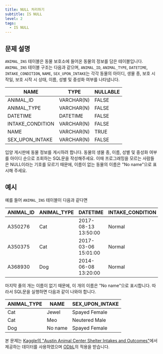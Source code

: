 ```yaml
---
title: NULL 처리하기
subtitle: IS NULL
level: 2
tags:
  - IS NULL
---
```


## 문제 설명

`ANIMAL_INS` 테이블은 동물 보호소에 들어온 동물의 정보를 담은 테이블입니다. `ANIMAL_INS` 테이블 구조는 다음과 같으며, `ANIMAL_ID`, `ANIMAL_TYPE`, `DATETIME`, `INTAKE_CONDITION`, `NAME`, `SEX_UPON_INTAKE`는 각각 동물의 아이디, 생물 종, 보호 시작일, 보호 시작 시 상태, 이름, 성별 및 중성화 여부를 나타냅니다.

| NAME             | TYPE       | NULLABLE |
| ---------------- | ---------- | -------- |
| ANIMAL_ID        | VARCHAR(N) | FALSE    |
| ANIMAL_TYPE      | VARCHAR(N) | FALSE    |
| DATETIME         | DATETIME   | FALSE    |
| INTAKE_CONDITION | VARCHAR(N) | FALSE    |
| NAME             | VARCHAR(N) | TRUE     |
| SEX_UPON_INTAKE  | VARCHAR(N) | FALSE    |

입양 게시판에 동물 정보를 게시하려 합니다. 동물의 생물 종, 이름, 성별 및 중성화 여부를 아이디 순으로 조회하는 SQL문을 작성해주세요. 이때 프로그래밍을 모르는 사람들은 NULL이라는 기호를 모르기 때문에, 이름이 없는 동물의 이름은 "No name"으로 표시해 주세요.

## 예시

예를 들어 `ANIMAL_INS` 테이블이 다음과 같다면

| ANIMAL_ID | ANIMAL_TYPE | DATETIME            | INTAKE_CONDITION | NAME  | SEX_UPON_INTAKE |
| --------- | ----------- | ------------------- | ---------------- | ----- | --------------- |
| A350276   | Cat         | 2017-08-13 13:50:00 | Normal           | Jewel | Spayed Female   |
| A350375   | Cat         | 2017-03-06 15:01:00 | Normal           | Meo   | Neutered Male   |
| A368930   | Dog         | 2014-06-08 13:20:00 | Normal           | NULL  | Spayed Female   |

마지막 줄의 개는 이름이 없기 때문에, 이 개의 이름은 "No name"으로 표시합니다. 따라서 SQL문을 실행하면 다음과 같이 나와야 합니다.

| ANIMAL_TYPE | NAME    | SEX_UPON_INTAKE |
| ----------- | ------- | --------------- |
| Cat         | Jewel   | Spayed Female   |
| Cat         | Meo     | Neutered Male   |
| Dog         | No name | Spayed Female   |

본 문제는 [Kaggle의 "Austin Animal Center Shelter Intakes and Outcomes"](https://www.kaggle.com/aaronschlegel/austin-animal-center-shelter-intakes-and-outcomes)에서 제공하는 데이터를 사용하였으며 [ODbL](https://opendatacommons.org/licenses/odbl/1.0/)의 적용을 받습니다.
